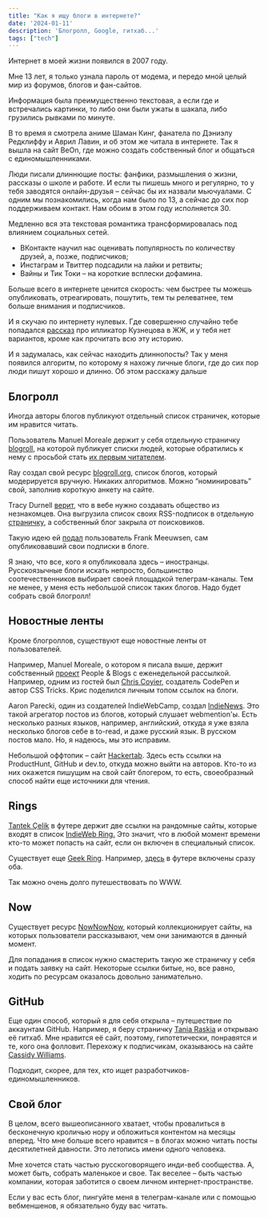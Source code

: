 ```yaml
---
title: "Как я ищу блоги в интернете?"
date: '2024-01-11'
description: 'Блогролл, Google, гитхаб...'
tags: ["tech"]
---
```


Интернет в моей жизни появился в 2007 году.

Мне 13 лет, я только узнала пароль от модема, и передо мной целый мир из форумов, блогов и фан-сайтов.

Информация была преимущественно текстовая, а если где и встречались
картинки, то либо они были ужаты в шакала, либо грузились рывками по минуте.

В то время я смотрела аниме Шаман Кинг, фанатела по Дэниэлу Редклиффу и Аврил Лавин, и об этом же читала в интернете.
Так я вышла на сайт BeOn, где можно создать собственный блог и общаться с единомышленниками.

Люди писали длиннющие посты: фанфики, размышления о жизни, рассказы о школе и работе. И если ты пишешь много и регулярно,
то у тебя заводятся онлайн-друзья – сейчас бы их назвали мьючуалами. С одним мы познакомились, когда нам было по 13,
а сейчас до сих пор поддерживаем контакт. Нам обоим в этом году исполняется 30.

Медленно вся эта текстовая романтика трансформировалась под влиянием социальных сетей.

- ВКонтакте научил нас оценивать
популярность по количеству друзей, а, позже, подписчиков;
- Инстаграм и Твиттер подсадили на лайки и ретвиты;
- Вайны и Тик Токи – на короткие всплески дофамина.

Больше всего в интернете ценится скорость: чем быстрее ты можешь опубликовать, отреагировать,
пошутить, тем ты релеватнее, тем больше внимания и подписчиков.

И я скучаю по интернету нулевых. Где совершенно случайно тебе попадался
<a href="https://web.archive.org/web/20220328040158/https://ugandan.livejournal.com/23475.html" target="_blank" rel="noopener noreferrer">рассказ</a>
про ипликатор Кузнецова в ЖЖ, и у тебя нет вариантов, кроме как прочитать всю эту историю.

И я задумалась, как сейчас находить длиннопосты? Так у меня появился алгоритм, по которому я нахожу личные блоги, где
до сих пор люди пишут хорошо и длинно. Об этом расскажу дальше

## Блогролл

Иногда авторы блогов публикуют отдельный список страничек, которые им нравится читать.

Пользователь Manuel Moreale держит у себя отдельную страничку <a href="https://manuelmoreale.com/blogroll" rel="noopener noreferrer" target="_blank">blogroll</a>,
на которой публикует списки людей, которые обратились к нему с просьбой стать <a href="https://manuelmoreale.com/i-ll-read-it" rel="noopener noreferrer" target="_blank">их первым читателем</a>.

Ray создал свой ресурс <a href="https://blogroll.org/">blogroll.org</a>, список блогов, который модерируется вручную.
Никаких алгоритмов. Можно “номинировать” свой, заполнив короткую анкету на сайте.

Tracy Durnell <a href="https://tracydurnell.com/blogroll/">верит</a>, что в вебе нужно создавать общество из незнакомцев.
Она выгрузила список своих RSS-подписок в отдельную <a href="https://tracydurnell.com/blogroll/">страничку</a>, а собственный
блог закрыла от поисковиков.

Такую идею ей <a href="https://frankmeeuwsen.com/2023/11/13/show-me-your.html">подал</a> пользователь Frank Meeuwsen,
сам опубликовавший свои подписки в блоге.

Я знаю, что все, кого я опубликовала здесь – иностранцы. Русскоязычные блоги искать непросто, большинство соотечественников
выбирает своей площадкой телеграм-каналы. Тем не менее, у меня есть небольшой список таких блогов. Надо будет собрать свой блогролл!

## Новостные ленты

Кроме блогроллов, существуют еще новостные ленты от пользователей.

Например, Manuel Moreale, о котором я писала выше,
держит собственный <a href="https://peopleandblogs.com/">проект</a> People & Blogs с еженедельной рассылкой.
Например, одним из гостей был <a href="https://manuelmoreale.com/pb-chris-coyer">Chris Coyier</a>,
создатель CodePen и автор CSS Tricks. Крис поделился личным топом ссылок на блоги.

Aaron Parecki, один из создателей IndieWebCamp, создал <a href="https://news.indieweb.org/">IndieNews</a>. Это такой агрегатор постов из блогов, который слушает
webmention'ы. Есть несколько разных языков, например, английский, откуда я уже взяла несколько блогов себе в to-read, и даже русский язык.
В русском постов мало. Но, я надеюсь, мы это исправим.

Небольшой оффтопик – сайт <a href="https://now.hackertab.dev/">Hackertab</a>.
Здесь есть ссылки на ProductHunt, GitHub и dev.to, откуда можно выйти на авторов. Кто-то из них окажется пишущим на свой сайт блогером,
то есть, своеобразный способ найти еще источники для чтения.

## Rings

<a href="https://tantek.com/">Tantek Çelik</a> в футере держит две ссылки на рандомные сайты, которые входят в список <a href="https://xn--sr8hvo.ws/">IndieWeb Ring.</a>
Это значит, что в любой момент времени кто-то может попасть на сайт, если он включен в специальный список.

Существует еще <a href="https://geekring.net/">Geek Ring</a>. Например, <a href="https://paramdeo.com/">здесь</a> в футере включены сразу оба.

Так можно очень долго путешествовать по WWW.

## Now

Существует ресурс <a href="https://nownownow.com/">NowNowNow</a>, который коллекционирует сайты, на которых пользователи
рассказывают, чем они занимаются в данный момент.

Для попадания в список нужно смастерить такую же страничку у себя и подать заявку на сайт. Некоторые ссылки битые,
но, все равно, ходить по ресурсам оказалось довольно занимательно.

## GitHub

Еще один способ, который я для себя открыла – путешествие по аккаунтам GitHub. Например, я беру страничку
<a href="https://www.taniarascia.com/">Tania Raskia</a> и открываю её гитхаб. Мне нравится её сайт, поэтому,
гипотетически, понравятся и те, кого она фолловит. Перехожу к подписчикам, оказываюсь на сайте
<a href="https://cassidoo.co/">Cassidy Williams</a>.

Подходит, скорее, для тех, кто ищет разработчиков-единомышленников.

## Свой блог

В целом, всего вышеописанного хватает, чтобы провалиться в бесконечную кроличью нору и обложиться контентом на месяцы вперед.
Что мне больше всего нравится – в блогах можно читать посты десятилетней давности. Это летопись имени одного человека.

Мне хочется стать частью русскоговорящего инди-веб сообщества. А, может быть, собрать маленькое и свое. Так веселее – быть частью
компании, которая заботится о своем личном интернет-пространстве.

Если у вас есть блог, пингуйте меня в телеграм-канале или с помощью вебменшенов, я обязательно буду вас читать.



